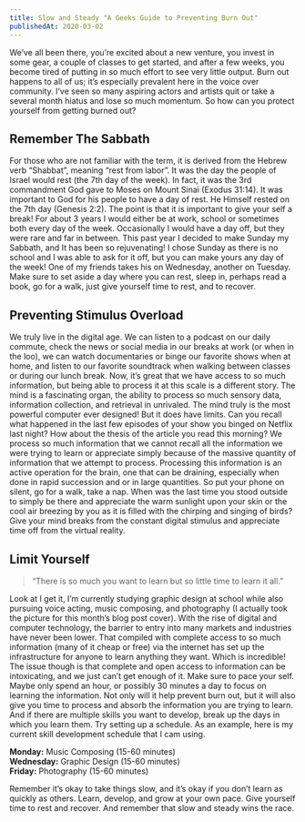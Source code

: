 ```yaml
---
title: Slow and Steady "A Geeks Guide to Preventing Burn Out"
publishedAt: 2020-03-02
---
```


We’ve all been there, you’re excited about a new venture, you invest in some gear, a couple of classes to get started, and after a few weeks, you become tired of putting in so much effort to see very little output. Burn out happens to all of us; it’s especially prevalent here in the voice over community. I’ve seen so many aspiring actors and artists quit or take a several month hiatus and lose so much momentum. So how can you protect yourself from getting burned out?

## Remember The Sabbath

For those who are not familiar with the term, it is derived from the Hebrew verb “Shabbat”, meaning “rest from labor”. It was the day the people of Israel would rest (the 7th day of the week). In fact, it was the 3rd commandment God gave to Moses on Mount Sinai (Exodus 31:14). It was important to God for his people to have a day of rest. He Himself rested on the 7th day (Genesis 2:2). The point is that it is important to give your self a break! For about 3 years I would either be at work, school or sometimes both every day of the week. Occasionally I would have a day off, but they were rare and far in between. This past year I decided to make Sunday my Sabbath, and It has been so rejuvenating! I chose Sunday as there is no school and I was able to ask for it off, but you can make yours any day of the week! One of my friends takes his on Wednesday, another on Tuesday. Make sure to set aside a day where you can rest, sleep in, perhaps read a book, go for a walk, just give yourself time to rest, and to recover.

## Preventing Stimulus Overload

We truly live in the digital age. We can listen to a podcast on our daily commute, check the news or social media in our breaks at work (or when in the loo), we can watch documentaries or binge our favorite shows when at home, and listen to our favorite soundtrack when walking between classes or during our lunch break. Now, it’s great that we have access to so much information, but being able to process it at this scale is a different story. The mind is a fascinating organ, the ability to process so much sensory data, information collection, and retrieval in unrivaled. The mind truly is the most powerful computer ever designed! But it does have limits. Can you recall what happened in the last few episodes of your show you binged on Netflix last night? How about the thesis of the article you read this morning? We process so much information that we cannot recall all the information we were trying to learn or appreciate simply because of the massive quantity of information that we attempt to process. Processing this information is an active operation for the brain, one that can be draining, especially when done in rapid succession and or in large quantities. So put your phone on silent, go for a walk, take a nap. When was the last time you stood outside to simply be there and appreciate the warm sunlight upon your skin or the cool air breezing by you as it is filled with the chirping and singing of birds? Give your mind breaks from the constant digital stimulus and appreciate time off from the virtual reality.

## Limit Yourself

> “There is so much you want to learn but so little time to learn it all.”

Look at I get it, I’m currently studying graphic design at school while also pursuing voice acting, music composing, and photography (I actually took the picture for this month’s blog post cover). With the rise of digital and computer technology, the barrier to entry into many markets and industries have never been lower. That compiled with complete access to so much information (many of it cheap or free) via the internet has set up the infrastructure for anyone to learn anything they want. Which is incredible! The issue though is that complete and open access to information can be intoxicating, and we just can’t get enough of it. Make sure to pace your self. Maybe only spend an hour, or possibly 30 minutes a day to focus on learning the information. Not only will it help prevent burn out, but it will also give you time to process and absorb the information you are trying to learn. And if there are multiple skills you want to develop, break up the days in which you learn them. Try setting up a schedule. As an example, here is my current skill development schedule that I cam using.

**Monday:** Music Composing (15-60 minutes)  
**Wednesday:** Graphic Design (15-60 minutes)  
**Friday:** Photography (15-60 minutes)  

Remember it’s okay to take things slow, and it’s okay if you don’t learn as quickly as others. Learn, develop, and grow at your own pace. Give yourself time to rest and recover. And remember that slow and steady wins the race.